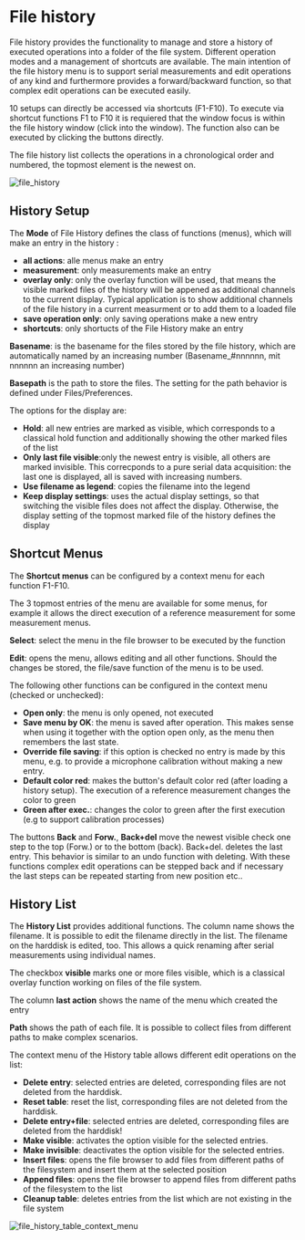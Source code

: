 # File history

File history provides the functionality to manage and store a history of executed operations into a folder of the file system. Different operation modes and a management of shortcuts are available. The main intention of the file history menu is to support serial measurements and edit operations of any kind and furthermore provides a forward/backward function, so that complex edit operations can be executed easily.

10 setups can directly be accessed via shortcuts (F1-F10). To execute via shortcut functions F1 to F10 it is requiered that the window focus is within the file history window (click into the window). The function also can be executed by clicking the buttons directly.

The file history list collects the operations in a chronological order and numbered, the topmost element is the newest on.

![file_history](/file_history.jpg)

## History Setup

The **Mode** of File History defines the class of functions (menus), which will make an entry in the history :
- **all actions**: alle menus make an entry
- **measurement**: only measurements make an entry
- **overlay only**: only the overlay function will be used, that means the visible marked files of the history will be appened as additional channels to the current display. Typical application is to show additional channels of the file history in a current  measurment or to add them to a loaded file
- **save operation only**: only saving operations make a new entry
- **shortcuts**: only shortucts of the File History make an entry

**Basename**: is the basename for the files stored by the file history, which are automatically named by an increasing  number (Basename_#nnnnnn, mit nnnnnn an increasing number)

**Basepath** is the path to store the files. The setting for the path behavior is defined under Files/Preferences.

The options for the display are:
- **Hold**: all new entries are marked as visible, which corresponds to a classical hold function and additionally showing the other marked files of the list
- **Only last file visible**:only the newest entry is visible, all others are marked invisible. This correcponds to a pure serial data acquisition: the last one is displayed, all is saved with increasing numbers.
- **Use filename as legend**: copies the filename into the legend
- **Keep display settings**: uses the actual display settings, so that switching the visible files does not affect the display. Otherwise, the display setting of the topmost marked file of the history defines the display

## Shortcut Menus

The **Shortcut menus** can be configured by a context menu for each function F1-F10.

The 3 topmost entries of the menu are available for some menus, for example it allows the direct execution of  a reference measurement for some measurement menus.

**Select**: select the menu in the file browser to be executed by the function

**Edit**: opens the menu, allows editing and all other functions. Should the changes be stored, the file/save function of the menu is to be used.

The following other functions can be configured in the context menu (checked or unchecked):
- **Open only**: the menu is only opened, not executed
- **Save menu by OK**: the menu is saved after operation. This makes sense when using it together with the option open only, as the menu then remembers the last state.
- **Override file saving**: if this option is checked no entry is made by this menu, e.g. to provide a microphone calibration without making a new entry.
- **Default color red**: makes the button's default color red (after loading a history setup). The execution of a reference measurement changes the color to green
- **Green after exec.**: changes the color to green after the first execution (e.g to support calibration processes)

The buttons **Back** and **Forw.**, **Back+del** move the newest visible check one step to the top (Forw.) or to the bottom (back). Back+del. deletes the last entry. This behavior is similar to an undo function with deleting. With these functions complex edit operations can be stepped back and if necessary the last steps can be repeated starting from new position etc..

## History List

The **History List** provides additional functions. The column name shows the filename. It is possible to edit the filename directly in the list. The filename on the harddisk is edited, too. This allows a quick renaming after serial measurements using individual names.

The checkbox **visible** marks one or more files visible, which is a classical overlay function working on files of the file system.

The column **last action** shows the name of the menu which created the entry

**Path** shows the path of each file. It is possible to collect files from different paths to make complex scenarios.

The context menu of the History table allows different edit operations on the list:
- **Delete entry**: selected entries are deleted, corresponding files are not deleted from the harddisk.
- **Reset table**: reset the list, corresponding files are not deleted from the harddisk.
- **Delete entry+file**: selected entries are deleted, corresponding files are deleted from the harddisk!
- **Make visible**: activates the option visible for the selected entries.
- **Make invisible**: deactivates the option visible for the selected entries.
- **Insert files**: opens the file browser to add files from different paths of the filesystem and insert them at the selected position
- **Append files**: opens the file browser to append files from different paths of the filesystem to the list
- **Cleanup table**: deletes entries from the list which are not existing in the file system

![file_history_table_context_menu](/file_history_table_context_menu.jpg)